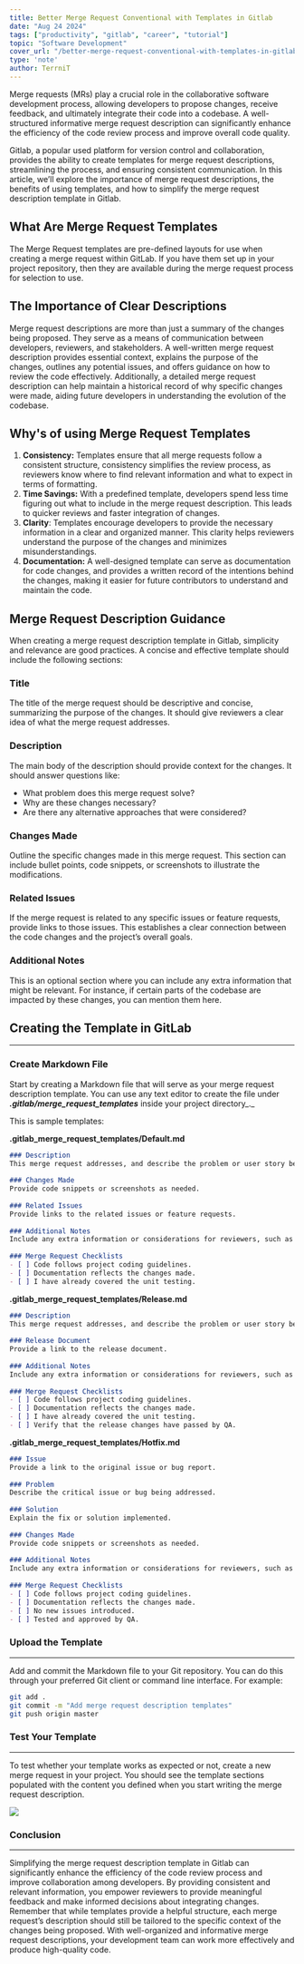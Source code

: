 ```yaml
---
title: Better Merge Request Conventional with Templates in Gitlab
date: "Aug 24 2024"
tags: ["productivity", "gitlab", "career", "tutorial"]
topic: "Software Development"
cover_url: "/better-merge-request-conventional-with-templates-in-gitlab.jpg"
type: 'note'
author: TerrniT
---
```


Merge requests (MRs) play a crucial role in the collaborative software development process, allowing developers to propose changes, receive feedback, and ultimately integrate their code into a codebase. A well-structured informative merge request description can significantly enhance the efficiency of the code review process and improve overall code quality.

Gitlab, a popular used platform for version control and collaboration, provides the ability to create templates for merge request descriptions, streamlining the process, and ensuring consistent communication. In this article, we’ll explore the importance of merge request descriptions, the benefits of using templates, and how to simplify the merge request description template in Gitlab.

## What Are Merge Request Templates

The Merge Request templates are pre-defined layouts for use when creating a merge request within GitLab.
If you have them set up in your project repository, then they are available during the merge request process for selection to use.

## The Importance of Clear Descriptions

Merge request descriptions are more than just a summary of the changes being proposed. They serve as a means of communication between developers, reviewers, and stakeholders. A well-written merge request description provides essential context, explains the purpose of the changes, outlines any potential issues, and offers guidance on how to review the code effectively. Additionally, a detailed merge request description can help maintain a historical record of why specific changes were made, aiding future developers in understanding the evolution of the codebase.

## Why's of using Merge Request Templates

1.  **Consistency:** Templates ensure that all merge requests follow a consistent structure, consistency simplifies the review process, as reviewers know where to find relevant information and what to expect in terms of formatting.
2.  **Time Savings:** With a predefined template, developers spend less time figuring out what to include in the merge request description. This leads to quicker reviews and faster integration of changes.
3.  **Clarity**: Templates encourage developers to provide the necessary information in a clear and organized manner. This clarity helps reviewers understand the purpose of the changes and minimizes misunderstandings.
4.  **Documentation:** A well-designed template can serve as documentation for code changes, and provides a written record of the intentions behind the changes, making it easier for future contributors to understand and maintain the code.

## Merge Request Description Guidance

When creating a merge request description template in Gitlab, simplicity and relevance are good practices. A concise and effective template should include the following sections:


### Title

The title of the merge request should be descriptive and concise, summarizing the purpose of the changes. It should give reviewers a clear idea of what the merge request addresses.

### Description

The main body of the description should provide context for the changes. It should answer questions like:

*   What problem does this merge request solve?
*   Why are these changes necessary?
*   Are there any alternative approaches that were considered?


### Changes Made

Outline the specific changes made in this merge request. This section can include bullet points, code snippets, or screenshots to illustrate the modifications.

### Related Issues

If the merge request is related to any specific issues or feature requests, provide links to those issues. This establishes a clear connection between the code changes and the project’s overall goals.

### Additional Notes

This is an optional section where you can include any extra information that might be relevant. For instance, if certain parts of the codebase are impacted by these changes, you can mention them here.


## Creating the Template in GitLab
----------------------------------

### Create Markdown File

Start by creating a Markdown file that will serve as your merge request description template. You can use any text editor to create the file under **_.gitlab/merge\_request\_templates_** inside your project directory_._

This is sample templates:

**.gitlab\_merge\_request\_templates/Default.md**
```md
### Description  
This merge request addresses, and describe the problem or user story being addressed.  
  
### Changes Made  
Provide code snippets or screenshots as needed.  
  
### Related Issues  
Provide links to the related issues or feature requests.  
  
### Additional Notes  
Include any extra information or considerations for reviewers, such as impacted areas of the codebase.  
  
### Merge Request Checklists  
- [ ] Code follows project coding guidelines.  
- [ ] Documentation reflects the changes made.  
- [ ] I have already covered the unit testing.

```

**.gitlab\_merge\_request\_templates/Release.md**

```md
### Description  
This merge request addresses, and describe the problem or user story being addressed.  
  
### Release Document  
Provide a link to the release document.  
  
### Additional Notes  
Include any extra information or considerations for reviewers, such as impacted areas of the codebase.  
  
### Merge Request Checklists  
- [ ] Code follows project coding guidelines.  
- [ ] Documentation reflects the changes made.  
- [ ] I have already covered the unit testing.  
- [ ] Verify that the release changes have passed by QA.
```

**.gitlab\_merge\_request\_templates/Hotfix.md**

```md
### Issue  
Provide a link to the original issue or bug report.  
  
### Problem  
Describe the critical issue or bug being addressed.  
  
### Solution  
Explain the fix or solution implemented.  
  
### Changes Made  
Provide code snippets or screenshots as needed.  
  
### Additional Notes  
Include any extra information or considerations for reviewers, such as impacted areas of the codebase.  
  
### Merge Request Checklists  
- [ ] Code follows project coding guidelines.  
- [ ] Documentation reflects the changes made.  
- [ ] No new issues introduced.  
- [ ] Tested and approved by QA.
```

### Upload the Template
-------------------

Add and commit the Markdown file to your Git repository. You can do this through your preferred Git client or command line interface. For example:

```bash
git add .  
git commit -m "Add merge request description templates"  
git push origin master
```

### Test Your Template
------------------

To test whether your template works as expected or not, create a new merge request in your project. You should see the template sections populated with the content you defined when you start writing the merge request description.

![](https://miro.medium.com/v2/resize:fit:700/1*s9i1MHsFSppH2bGprJiCew.png)

### Conclusion
------------------

Simplifying the merge request description template in Gitlab can significantly enhance the efficiency of the code review process and improve collaboration among developers. By providing consistent and relevant information, you empower reviewers to provide meaningful feedback and make informed decisions about integrating changes. Remember that while templates provide a helpful structure, each merge request’s description should still be tailored to the specific context of the changes being proposed. With well-organized and informative merge request descriptions, your development team can work more effectively and produce high-quality code.

